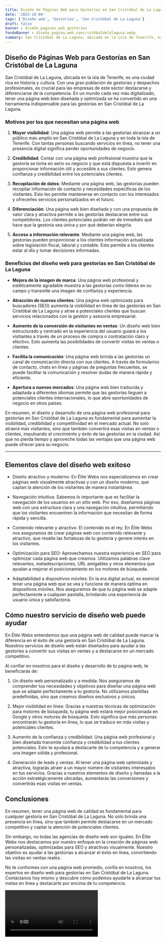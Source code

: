 ```yaml
---
title: Diseño de Páginas Web para Gestorías en San Cristóbal de La Laguna
date: '2023-10-04'
tags: ['Diseño web', 'Gestorías', 'San Cristóbal de La Laguna']
draft: false
banner : diseño_paginas_web_gestorías
fondoBanner : diseño_pagina_web_sancristóbaldelalaguna.webp
summary: San Cristóbal de La Laguna, ubicada en la isla de Tenerife, es una ciudad rica en historia y cultura. Con una gran población de gestorías y despachos profesionales, es crucial para las empresas de este sector destacarse y diferenciarse de la competencia. En un mundo cada vez más digitalizado, tener una página web bien diseñada y optimizada se ha convertido en una herramienta indispensable para las gestorías en San Cristóbal de La Laguna.
---
```


## Diseño de Páginas Web para Gestorías en San Cristóbal de La Laguna

San Cristóbal de La Laguna, ubicada en la isla de Tenerife, es una ciudad rica en historia y cultura. Con una gran población de gestorías y despachos profesionales, es crucial para las empresas de este sector destacarse y diferenciarse de la competencia. En un mundo cada vez más digitalizado, tener una página web bien diseñada y optimizada se ha convertido en una herramienta indispensable para las gestorías en San Cristóbal de La Laguna.

### Motivos por los que necesitan una página web

1. **Mayor visibilidad**: Una página web permite a las gestorías alcanzar a un público más amplio en San Cristóbal de La Laguna y en toda la isla de Tenerife. Con tantas personas buscando servicios en línea, no tener una presencia digital significa perder oportunidades de negocio.

2. **Credibilidad**: Contar con una página web profesional muestra que la gestoría se toma en serio su negocio y que está dispuesta a invertir en proporcionar información útil y accesible a sus clientes. Esto genera confianza y credibilidad entre los potenciales clientes.

3. **Recopilación de datos**: Mediante una página web, las gestorías pueden recopilar información de contacto y necesidades específicas de los visitantes. Esto les permite mantenerse en contacto con los interesados y ofrecerles servicios personalizados en el futuro.

4. **Diferenciación**: Una página web bien diseñada y con una propuesta de valor clara y atractiva permite a las gestorías destacarse entre sus competidores. Los clientes potenciales podrán ver de inmediato qué hace que la gestoría sea única y por qué deberían elegirla.

5. **Acceso a información relevante**: Mediante una página web, las gestorías pueden proporcionar a los clientes información actualizada sobre legislación fiscal, laboral y contable. Esto permite a los clientes estar al día y tomar decisiones informadas.

### Beneficios del diseño web para gestorías en San Cristóbal de La Laguna

- **Mejora de la imagen de marca**: Una página web profesional y estéticamente agradable muestra a las gestorías como líderes en su campo y transmite una imagen de confianza y experiencia.

- **Atracción de nuevos clientes**: Una página web optimizada para buscadores (SEO) aumenta la visibilidad en línea de las gestorías en San Cristóbal de La Laguna y atrae a potenciales clientes que buscan servicios relacionados con la gestión y asesoría empresarial.

- **Aumento de la conversión de visitantes en ventas**: Un diseño web bien estructurado y centrado en la experiencia del usuario guiará a los visitantes a través de un proceso de compra o contratación claro y efectivo. Esto aumenta las posibilidades de convertir visitas en ventas o clientes.

- **Facilita la comunicación**: Una página web brinda a las gestorías un canal de comunicación directa con sus clientes. A través de formularios de contacto, chats en línea y páginas de preguntas frecuentes, se puede facilitar la comunicación y resolver dudas de manera rápida y eficiente.

- **Apertura a nuevos mercados**: Una página web bien traducida y adaptada a diferentes idiomas permite que las gestorías lleguen a potenciales clientes internacionales, lo que abre oportunidades de negocio en otros países.

En resumen, el diseño y desarrollo de una página web profesional para gestorías en San Cristóbal de La Laguna es fundamental para aumentar la visibilidad, credibilidad y competitividad en el mercado actual. No solo atraerá más visitantes, sino que también convertirá esas visitas en ventas o clientes, impulsando el crecimiento y éxito de las gestorías en la ciudad. Así que no pierda tiempo y aproveche todas las ventajas que una página web puede ofrecer para su negocio.

<GifSeo />

<Cta />

----------
## Elementos clave del diseño web exitoso

- Diseño atractivo y moderno: En Élite Webs nos especializamos en crear páginas web visualmente atractivas y con un diseño moderno, que captan la atención de los visitantes de manera instantánea.

- Navegación intuitiva: Sabemos lo importante que es facilitar la navegación de los usuarios en un sitio web. Por eso, diseñamos páginas web con una estructura clara y una navegación intuitiva, permitiendo que los visitantes encuentren la información que necesitan de forma rápida y sencilla.

- Contenido relevante y atractivo: El contenido es el rey. En Élite Webs nos aseguramos de crear páginas web con contenido relevante y atractivo, que resalte las fortalezas de tu gestoría y genere interés en los visitantes.

- Optimización para SEO: Aprovechamos nuestra experiencia en SEO para optimizar cada página web que creamos. Utilizamos palabras clave relevantes, metadescripciones, URL amigables y otros elementos que ayudan a mejorar el posicionamiento en los motores de búsqueda.

- Adaptabilidad a dispositivos móviles: En la era digital actual, es esencial tener una página web que se vea y funcione de manera óptima en dispositivos móviles. Nos aseguramos de que tu página web se adapte perfectamente a cualquier pantalla, brindando una experiencia de usuario única y satisfactoria.

## Cómo nuestro servicio de diseño web puede ayudar

En Élite Webs entendemos que una página web de calidad puede marcar la diferencia en el éxito de una gestoría en San Cristóbal de La Laguna. Nuestros servicios de diseño web están diseñados para ayudar a las gestorías a convertir sus visitas en ventas y a destacarse en un mercado competitivo.

Al confiar en nosotros para el diseño y desarrollo de tu página web, te beneficiarás de:

1. Un diseño web personalizado y a medida: Nos aseguramos de comprender tus necesidades y objetivos para diseñar una página web que se adapte perfectamente a tu gestoría. No utilizamos plantillas predefinidas, sino que creamos diseños exclusivos y únicos.

2. Mejor visibilidad en línea: Gracias a nuestras técnicas de optimización para motores de búsqueda, tu página web estará mejor posicionada en Google y otros motores de búsqueda. Esto significa que más personas encontrarán tu gestoría en línea, lo que se traduce en más visitas y potenciales clientes.

3. Aumento de la confianza y credibilidad: Una página web profesional y bien diseñada transmite confianza y credibilidad a tus clientes potenciales. Esto te ayudará a destacarte de tu competencia y a generar una imagen sólida y profesional.

4. Generación de leads y ventas: Al tener una página web optimizada y atractiva, lograrás atraer a un mayor número de visitantes interesados en tus servicios. Gracias a nuestros elementos de diseño y llamadas a la acción estratégicamente ubicadas, aumentarás las conversiones y convertirás esas visitas en ventas.

## Conclusiones

En resumen, tener una página web de calidad es fundamental para cualquier gestoría en San Cristóbal de La Laguna. No solo brinda una presencia en línea, sino que también permite destacarse en un mercado competitivo y captar la atención de potenciales clientes.

Sin embargo, no todas las agencias de diseño web son iguales. En Élite Webs nos destacamos por nuestro enfoque en la creación de páginas web personalizadas, optimizadas para SEO y atractivas visualmente. Nuestro objetivo es ayudar a las gestorías a alcanzar el éxito en línea, convirtiendo las visitas en ventas reales.

No te conformes con una página web promedio, confía en nosotros, los expertos en diseño web para gestorías en San Cristóbal de La Laguna. Contáctanos hoy mismo y descubre cómo podemos ayudarte a alcanzar tus metas en línea y destacarte por encima de tu competencia.

<Video />

<CtaBot job='Gestorías' city='San Cristóbal de La Laguna'/>

<Gmaps query='San Cristóbal de La Laguna+españa+maps' />